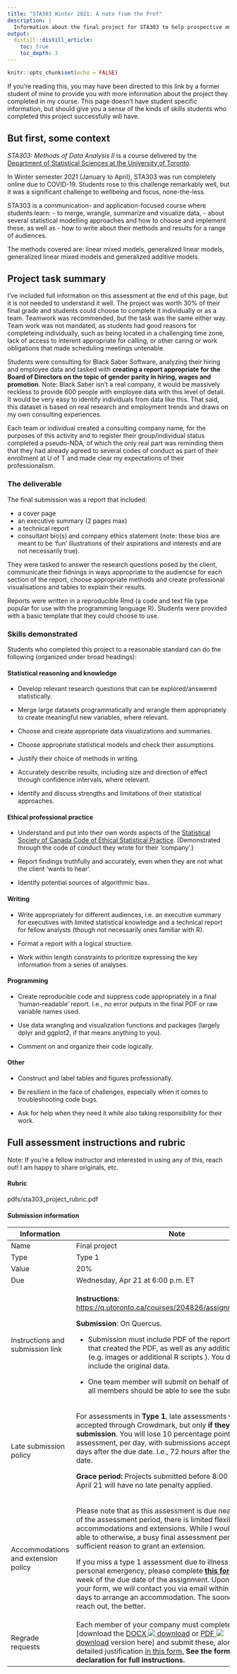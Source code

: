 ```yaml
---
title: "STA303 Winter 2021: A note from the Prof"
description: |
  Information about the final project for STA303 to help prospective employers/clients, interested 2nd cousins and whoever else better understand these students' achievements and skills.
output: 
  distill::distill_article:
    toc: true
    toc_depth: 3
---
```


```r
knitr::opts_chunk$set(echo = FALSE)
```

If you're reading this, you may have been directed to this link by a former student of mine to provide you with more information about the project they completed in my course. This page doesn't have student specific information, but should give you a sense of the kinds of skills students who completed this project successfully will have.

## But first, some context

*STA303: Methods of Data Analysis II* is a course delivered by the [Department of Statistical Sciences at the University of Toronto](https://www.statistics.utoronto.ca/).

In Winter semester 2021 (January to April), STA303 was run completely online due to COVID-19. Students rose to this challenge remarkably well, but it was a significant challenge to wellbeing and focus, none-the-less.

STA303 is a communication- and application-focused course where students learn: - to merge, wrangle, summarize and visualize data, - about several statistical modelling approaches and how to choose and implement these, as well as - how to write about their methods and results for a range of audiences.

The methods covered are: linear mixed models, generalized linear models, generalized linear mixed models and generalized additive models.

## Project task summary

I've included full information on this assessment at the end of this page, but it is not needed to understand it well. The project was worth 30% of their final grade and students could choose to complete it individually or as a team. Teamwork was recommended, but the task was the same either way. Team work was not mandated, as students had good reasons for completeing individually, such as being located in a challenging time zone, lack of access to interent appropriate for calling, or other caring or work obligations that made scheduling meetings untenable.

Students were consulting for Black Saber Software, analyzing their hiring and employee data and tasked with **creating a report appropriate for the Board of Directors on the topic of gender parity in hiring, wages and promotion**. Note: Black Saber isn't a real company, it would be massively reckless to provide 600 people with employee data with this level of detail. It would be very easy to identify individuals from data like this. That said, this dataset is based on real research and employment trends and draws on my own consulting experiences.

Each team or individual created a consulting company name, for the purposes of this activity and to register their group/individual status completed a pseudo-NDA, of which the only real part was reminding them that they had already agreed to several codes of conduct as part of their enrollment at U of T and made clear my expectations of their professionalism.

### The deliverable

The final submission was a report that included:

-   a cover page
-   an executive summary (2 pages max)
-   a technical report
-   consultant bio(s) and company ethics statement (note: these bios are meant to be 'fun' illustrations of their aspirations and interests and are not necessarily true).

They were tasked to answer the research questions posed by the client, communicate their fidnings in ways appropriate to the audiencse for each section of the report, choose appropriate methods and create professional visualisations and tables to explain their results.

Reports were written in a reproducible Rmd (a code and text file type popular for use with the programming language R). Students were provided with a basic template that they could choose to use.

### Skills demonstrated

Students who completed this project to a reasonable standard can do the following (organized under broad headings):

#### Statistical reasoning and knowledge

-   Develop relevant research questions that can be explored/answered statistically.

-   Merge large datasets programmatically and wrangle them appropriately to create meaningful new variables, where relevant.

-   Choose and create appropriate data visualizations and summaries.

-   Choose appropriate statistical models and check their assumptions.

-   Justify their choice of methods in writing.

-   Accurately describe results, including size and direction of effect through confidence intervals, where relevant.

-   Identify and discuss strengths and limitations of their statistical approaches.

#### Ethical professional practice

-   Understand and put into their own words aspects of the [Statistical Society of Canada Code of Ethical Statistical Practice](https://ssc.ca/sites/default/files/data/Members/public/Accreditation/ethics_e.pdf). (Demonstrated through the code of conduct they wrote for their 'company'.)

-   Report findings truthfully and accurately, even when they are not what the client 'wants to hear'.

-   Identify potential sources of algorithmic bias.

#### Writing

-   Write appropriately for different audiences, i.e. an executive summary for executives with limited statistical knowledge and a technical report for fellow analysts (though not necessarily ones familiar with R).

-   Format a report with a logical structure.

-   Work within length constraints to prioritize expressing the key information from a series of analyses.

#### Programming

-   Create reproducible code and suppress code appropriately in a final 'human-readable' report. I.e., no error outputs in the final PDF or raw variable names used.

-   Use data wrangling and visualization functions and packages (largely dplyr and ggplot2, if that means anything to you).

-   Comment on and organize their code logically.

#### Other

-   Construct and label tables and figures professionally.

-   Be resilient in the face of challenges, especially when it comes to troubleshooting code bugs.

-   Ask for help when they need it while also taking responsibility for their work.

## Full assessment instructions and rubric

Note: If you're a fellow instructor and interested in using any of this, reach out! I am happy to share originals, etc.

#### Rubric

pdfs/sta303_project_rubric.pdf

#### Submission information

+-------------------------------------+----------------------------------------------------------------------------------------------------------------------------------------------------------------------------------------------------------------------------------------------------------------------------------------------------------------------------------------------------------------------------------------------------------------------------------------------------------------------------------------------------------------------------------------------------------------------------------------------------------------------------------------------------------------------------------------------------------------------------------------------+
| **Information**                     | **Note**                                                                                                                                                                                                                                                                                                                                                                                                                                                                                                                                                                                                                                                                                                                                     |
+=====================================+==============================================================================================================================================================================================================================================================================================================================================================================================================================================================================================================================================================================================================================================================================================================================================+
| Name                                | Final project                                                                                                                                                                                                                                                                                                                                                                                                                                                                                                                                                                                                                                                                                                                                |
+-------------------------------------+----------------------------------------------------------------------------------------------------------------------------------------------------------------------------------------------------------------------------------------------------------------------------------------------------------------------------------------------------------------------------------------------------------------------------------------------------------------------------------------------------------------------------------------------------------------------------------------------------------------------------------------------------------------------------------------------------------------------------------------------+
| Type                                | Type 1                                                                                                                                                                                                                                                                                                                                                                                                                                                                                                                                                                                                                                                                                                                                       |
+-------------------------------------+----------------------------------------------------------------------------------------------------------------------------------------------------------------------------------------------------------------------------------------------------------------------------------------------------------------------------------------------------------------------------------------------------------------------------------------------------------------------------------------------------------------------------------------------------------------------------------------------------------------------------------------------------------------------------------------------------------------------------------------------+
| Value                               | 20%                                                                                                                                                                                                                                                                                                                                                                                                                                                                                                                                                                                                                                                                                                                                          |
+-------------------------------------+----------------------------------------------------------------------------------------------------------------------------------------------------------------------------------------------------------------------------------------------------------------------------------------------------------------------------------------------------------------------------------------------------------------------------------------------------------------------------------------------------------------------------------------------------------------------------------------------------------------------------------------------------------------------------------------------------------------------------------------------+
| Due                                 | Wednesday, Apr 21 at 6:00 p.m. ET                                                                                                                                                                                                                                                                                                                                                                                                                                                                                                                                                                                                                                                                                                            |
+-------------------------------------+----------------------------------------------------------------------------------------------------------------------------------------------------------------------------------------------------------------------------------------------------------------------------------------------------------------------------------------------------------------------------------------------------------------------------------------------------------------------------------------------------------------------------------------------------------------------------------------------------------------------------------------------------------------------------------------------------------------------------------------------+
| Instructions and submission link    | **Instructions**: <https://q.utoronto.ca/courses/204826/assignments/506357>                                                                                                                                                                                                                                                                                                                                                                                                                                                                                                                                                                                                                                                                  |
|                                     |                                                                                                                                                                                                                                                                                                                                                                                                                                                                                                                                                                                                                                                                                                                                              |
|                                     | **Submission**: On Quercus.                                                                                                                                                                                                                                                                                                                                                                                                                                                                                                                                                                                                                                                                                                                  |
|                                     |                                                                                                                                                                                                                                                                                                                                                                                                                                                                                                                                                                                                                                                                                                                                              |
|                                     | -   Submission must include PDF of the report AND the Rmd that created the PDF, as well as any additional files (e.g. images or additional R scripts ). You do not need to include the original data.                                                                                                                                                                                                                                                                                                                                                                                                                                                                                                                                        |
|                                     |                                                                                                                                                                                                                                                                                                                                                                                                                                                                                                                                                                                                                                                                                                                                              |
|                                     | -   One team member will submit on behalf of the group but all members should be able to see the submission status.                                                                                                                                                                                                                                                                                                                                                                                                                                                                                                                                                                                                                          |
+-------------------------------------+----------------------------------------------------------------------------------------------------------------------------------------------------------------------------------------------------------------------------------------------------------------------------------------------------------------------------------------------------------------------------------------------------------------------------------------------------------------------------------------------------------------------------------------------------------------------------------------------------------------------------------------------------------------------------------------------------------------------------------------------+
| Late submission policy              | For assessments in **Type 1**, late assessments will still be accepted through Crowdmark, but only **if they are your first submission**. You will lose 10 percentage points on the assessment, per day, with submissions accepted for up to 3 days after the due date. I.e., 72 hours after the initial due date.                                                                                                                                                                                                                                                                                                                                                                                                                           |
|                                     |                                                                                                                                                                                                                                                                                                                                                                                                                                                                                                                                                                                                                                                                                                                                              |
|                                     | **Grace period:** Projects submitted before 8:00 p.m. ET on April 21 will have no late penalty applied.                                                                                                                                                                                                                                                                                                                                                                                                                                                                                                                                                                                                                                      |
+-------------------------------------+----------------------------------------------------------------------------------------------------------------------------------------------------------------------------------------------------------------------------------------------------------------------------------------------------------------------------------------------------------------------------------------------------------------------------------------------------------------------------------------------------------------------------------------------------------------------------------------------------------------------------------------------------------------------------------------------------------------------------------------------+
| Accommodations and extension policy | Please note that as this assessment is due near the very end of the assessment period, there is limited flexibility for accommodations and extensions. While I would love to be able to otherwise, a busy final assessment period will **not** be sufficient reason to grant an extension.                                                                                                                                                                                                                                                                                                                                                                                                                                                   |
|                                     |                                                                                                                                                                                                                                                                                                                                                                                                                                                                                                                                                                                                                                                                                                                                              |
|                                     | If you miss a type 1 assessment due to illness or a serious personal emergency, please complete [**this form**](https://forms.office.com/Pages/ResponsePage.aspx?id=JsKqeAMvTUuQN7RtVsVSEOKHUU3SzAJJhmOKjJhDWEpUQU1aRjI2SFpSSExZUVhVWEFYVU83VVg3Qy4u)within ONE week of the due date of the assignment. Upon receipt of your form, we will contact you via email within 3 business days to arrange an accommodation. The sooner you can reach out, the better.                                                                                                                                                                                                                                                                               |
+-------------------------------------+----------------------------------------------------------------------------------------------------------------------------------------------------------------------------------------------------------------------------------------------------------------------------------------------------------------------------------------------------------------------------------------------------------------------------------------------------------------------------------------------------------------------------------------------------------------------------------------------------------------------------------------------------------------------------------------------------------------------------------------------+
| Regrade requests                    | Each member of your company must complete a declaration [download the [DOCX ![](https://q.utoronto.ca/images/svg-icons/svg_icon_download.svg) download](https://q.utoronto.ca/courses/204826/files/14404349?wrap=1 "STA303 project regrade declaration-1.docx") or [PDF ![](https://q.utoronto.ca/images/svg-icons/svg_icon_download.svg) download](https://q.utoronto.ca/courses/204826/files/14404353?wrap=1 "STA303 project regrade declaration-1.pdf") version here] and submit these, along with a detailed justification [in this form.](https://forms.office.com/Pages/ResponsePage.aspx?id=JsKqeAMvTUuQN7RtVsVSEOKHUU3SzAJJhmOKjJhDWEpUNlZPUFQ2TDI3M0ZQWlIyMUlISDZOTzBVVi4u) **See the form and declaration for full instructions.** |
+-------------------------------------+----------------------------------------------------------------------------------------------------------------------------------------------------------------------------------------------------------------------------------------------------------------------------------------------------------------------------------------------------------------------------------------------------------------------------------------------------------------------------------------------------------------------------------------------------------------------------------------------------------------------------------------------------------------------------------------------------------------------------------------------+
